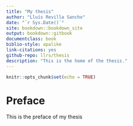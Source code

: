 ```yaml
--- 
title: "My thesis"
author: "Lluís Revilla Sancho"
date: "`r Sys.Date()`"
site: bookdown::bookdown_site
output: bookdown::gitbook
documentclass: book
biblio-style: apalike
link-citations: yes
github-repo: llrs/thesis
description: "This is the home of the thesis."
---
```


```r
knitr::opts_chunk$set(echo = TRUE)
```

# Preface {-}

This is the preface of my thesis
